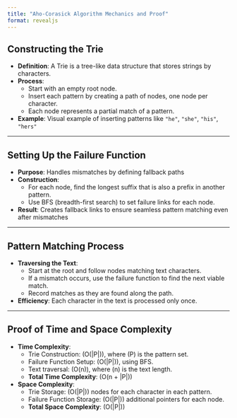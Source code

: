 ```yaml
---
title: "Aho-Corasick Algorithm Mechanics and Proof"
format: revealjs
---
```


## Constructing the Trie

- **Definition**: A Trie is a tree-like data structure that stores strings by characters.
- **Process**:
    - Start with an empty root node.
    - Insert each pattern by creating a path of nodes, one node per character.
    - Each node represents a partial match of a pattern.
- **Example**: Visual example of inserting patterns like `"he"`, `"she"`, `"his"`, `"hers"`

---

## Setting Up the Failure Function

- **Purpose**: Handles mismatches by defining fallback paths
- **Construction**:
    - For each node, find the longest suffix that is also a prefix in another pattern.
    - Use BFS (breadth-first search) to set failure links for each node.
- **Result**: Creates fallback links to ensure seamless pattern matching even after mismatches

---

## Pattern Matching Process

- **Traversing the Text**:
    - Start at the root and follow nodes matching text characters.
    - If a mismatch occurs, use the failure function to find the next viable match.
    - Record matches as they are found along the path.
- **Efficiency**: Each character in the text is processed only once.

---

## Proof of Time and Space Complexity

- **Time Complexity**:
    - Trie Construction: \(O(\sum |P|)\), where \(P\) is the pattern set.
    - Failure Function Setup: \(O(\sum |P|)\), using BFS.
    - Text traversal: \(O(n)\), where \(n\) is the text length.
    - **Total Time Complexity**: \(O(n + \sum |P|)\)

- **Space Complexity**:
    - Trie Storage: \(O(\sum |P|)\) nodes for each character in each pattern.
    - Failure Function Storage: \(O(\sum |P|)\) additional pointers for each node.
    - **Total Space Complexity**: \(O(\sum |P|)\)

